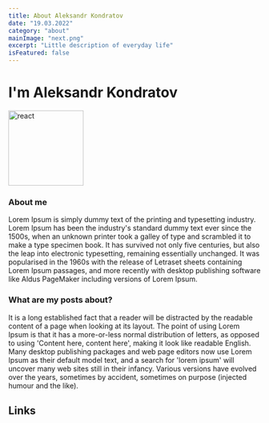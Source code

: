 ```yaml
---
title: About Aleksandr Kondratov
date: "19.03.2022"
category: "about"
mainImage: "next.png"
excerpt: "Little description of everyday life"
isFeatured: false
---
```


# I'm Aleksandr Kondratov

<Image
  src="/images/posts/react/react.png"
  placeholder="blur"
  blurDataURL="/images/posts/react/react.png"
  alt="react"
  width="150"
  height="150"
/>

<Badge name="My badge" containerClr="#000" textClr="#fff" />

### About me

Lorem Ipsum is simply dummy text of the printing and typesetting industry. Lorem Ipsum has been the industry's standard dummy text ever since the 1500s, when an unknown printer took a galley of type and scrambled it to make a type specimen book. It has survived not only five centuries, but also the leap into electronic typesetting, remaining essentially unchanged. It was popularised in the 1960s with the release of Letraset sheets containing Lorem Ipsum passages, and more recently with desktop publishing software like Aldus PageMaker including versions of Lorem Ipsum.

### What are my posts about?

It is a long established fact that a reader will be distracted by the readable content of a page when looking at its layout. The point of using Lorem Ipsum is that it has a more-or-less normal distribution of letters, as opposed to using 'Content here, content here', making it look like readable English. Many desktop publishing packages and web page editors now use Lorem Ipsum as their default model text, and a search for 'lorem ipsum' will uncover many web sites still in their infancy. Various versions have evolved over the years, sometimes by accident, sometimes on purpose (injected humour and the like).

## Links
